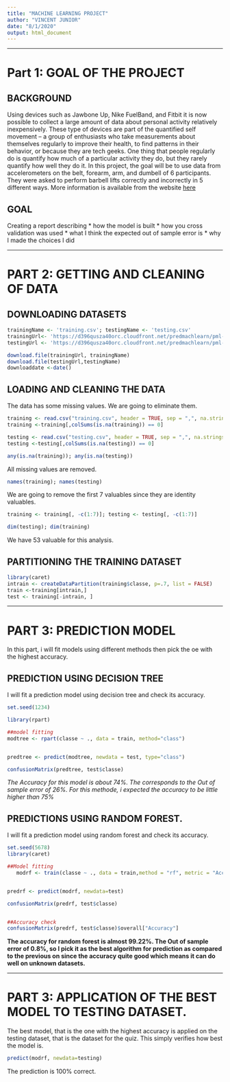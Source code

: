 ```yaml
---
title: "MACHINE LEARNING PROJECT"
author: "VINCENT JUNIOR"
date: "8/1/2020"
output: html_document
---
```


***

# Part 1: GOAL OF THE PROJECT

## BACKGROUND

Using devices such as Jawbone Up, Nike FuelBand, and Fitbit it is now
possible to collect a large amount of data about personal activity
relatively inexpensively. These type of devices are part of the
quantified self movement – a group of enthusiasts who take measurements
about themselves regularly to improve their health, to find patterns in
their behavior, or because they are tech geeks. One thing that people
regularly do is quantify how much of a particular activity they do, but
they rarely quantify how well they do it. In this project, the goal will
be to use data from accelerometers on the belt, forearm, arm, and dumbell
of 6 participants. They were asked to perform barbell lifts correctly and
incorrectly in 5 different ways. More information is available from the
website [here](http://groupware.les.inf.puc-rio.br/har)

## GOAL

Creating a report describing
* how the model is built
* how you cross validation was used
* what I think the expected out of sample error is
* why I made the choices I did

***
# PART 2: GETTING AND CLEANING OF DATA

## DOWNLOADING DATASETS

```r

trainingName <- 'training.csv'; testingName <- 'testing.csv'
trainingUrl<- 'https://d396qusza40orc.cloudfront.net/predmachlearn/pml-training.csv'
testingUrl <- 'https://d396qusza40orc.cloudfront.net/predmachlearn/pml-testing.csv'

download.file(trainingUrl, trainingName)
download.file(testingUrl,testingName)
downloaddate <-date()
```

## LOADING AND CLEANING THE DATA

The data has some missing values. We are going to eliminate them.

```r
training <- read.csv("training.csv", header = TRUE, sep = ",", na.strings=c("NA","","#DIV/0!"))
training <-training[,colSums(is.na(training)) == 0]

testing <- read.csv("testing.csv", header = TRUE, sep = ",", na.strings=c("NA", "", "#DIV/0!"))
testing <-testing[,colSums(is.na(testing)) == 0]

any(is.na(training)); any(is.na(testing))
```

All missing values are removed. 

```r
names(training); names(testing)
```

We are going to remove the first 7 valuables since they are identity valuables. 

```r
training <- training[, -c(1:7)]; testing <- testing[, -c(1:7)]

dim(testing); dim(training)
```

We have 53 valuable for this analysis. 


## PARTITIONING THE TRAINING DATASET

```r
library(caret)
intrain <- createDataPartition(training$classe, p=.7, list = FALSE)
train <-training[intrain,]
test <- training[-intrain, ]

```


***
# PART 3: PREDICTION MODEL

In this part, i will fit models using different methods then pick the oe with the highest accuracy. 

## PREDICTION USING DECISION TREE

I will fit a prediction model using decision tree and check its accuracy. 

```r
set.seed(1234)

library(rpart)

##model fitting
modtree <- rpart(classe ~ ., data = train, method="class")


predtree <- predict(modtree, newdata = test, type="class")

confusionMatrix(predtree, test$classe)
```


*The Accuracy for this model is about 74%. The corresponds to the Out of sample error of 26%. For this methode, i expected the accuracy to be little higher than 75%*

## PREDICTIONS USING RANDOM FOREST.

I will fit a prediction model using random forest and check its accuracy.  


```r
set.seed(5678)
library(caret)

##Model fitting
   modrf <- train(classe ~ ., data = train,method = "rf", metric = "Accuracy", preProcess=c("center", "scale"), trControl=trainControl(method = "cv", number = 5))


predrf <- predict(modrf, newdata=test)

confusionMatrix(predrf, test$classe)



```



```r
##Accuracy check
confusionMatrix(predrf, test$classe)$overall["Accuracy"]
```

**The accuracy for random forest is almost 99.22%. The Out of sample error of 0.8%, so I pick it as the best algorithm for prediction as compared to the previous on since the accuracy quite good which means it can do well on unknown datasets.** 

***

# PART 3: APPLICATION OF THE BEST MODEL TO TESTING DATASET.

The best model, that is the one with the highest accuracy is applied on the testing dataset, that is the dataset for the quiz. This simply verifies how best the model is. 

```r
predict(modrf, newdata=testing)
```

The prediction is 100% correct. 
